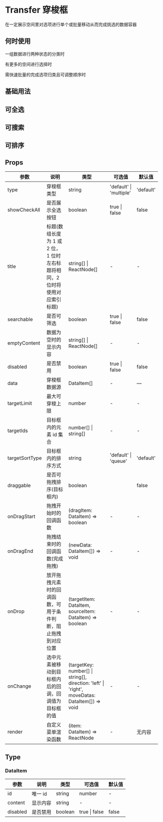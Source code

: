 # Transfer 穿梭框

在一定展示空间里对选项进行单个或批量移动从而完成挑选的数据容器

## 何时使用

一组数据进行两种状态的分类时

有更多的空间进行选择时

需快速批量的完成选项归类且可调整顺序时

## 基础用法


<DemoBase />

## 可全选


<DemoCheck />

## 可搜索


<DemoSearch />

## 可排序


<DemoArea />

## Props

| 参数           | 说明                                                                       | 类型                                                                                           | 可选值                  | 默认值    |
| -------------- | -------------------------------------------------------------------------- | ---------------------------------------------------------------------------------------------- | ----------------------- | --------- |
| type           | 穿梭框类型                                                                 | string                                                                                         | 'default' \| 'multiple' | 'default' |
| showCheckAll   | 是否展示全选按钮                                                           | boolean                                                                                        | true \| false           | false     |
| title          | 标题(数组长度为 1 或 2 位，1 位时左右标题将相同，2 位时将使用对应索引标题) | string[] \| ReactNode[]                                                                        | -                       | -         |
| searchable     | 是否可筛选                                                                 | boolean                                                                                        | true \| false           | false     |
| emptyContent   | 数据为空时的显示内容                                                       | string[] \| ReactNode[]                                                                        | -                       | -         |
| disabled       | 是否禁用                                                                   | boolean                                                                                        | true \| false           | false     |
| data           | 穿梭框数据源                                                               | DataItem[]                                                                                     | -                       | —         |
| targetLimit    | 最大可穿梭上限                                                             | number                                                                                         | -                       | -         |
| targetIds      | 目标框内的元素 id 集合                                                     | number[] \| string[]                                                                           | -                       | -         |
| targetSortType | 目标框内的排序方式                                                         | string                                                                                         | 'default' \| 'queue'    | 'default' |
| draggable      | 是否可拖拽排序(目标框内)                                                   | boolean                                                                                        |                         | false     |
| onDragStart    | 拖拽开始时的回调函数                                                       | (dragItem: DataItem) => boolean                                                                | -                       | -         |
| onDragEnd      | 拖拽结束时的回调函数(完成拖拽)                                             | (newData: DataItem[]) => void                                                                  | -                       | -         |
| onDrop         | 放开拖拽元素时的回调函数，可用于条件判断，阻止拖拽到对应位置               | (targetItem: DataItem, sourceItem: DataItem) => boolean                                        | -                       | -         |
| onChange       | 选中元素被移动到目标框内后的回调，回调值为目标框的值                       | (targetKey: number[] \| string[], direction: 'left' \| 'right', moveDatas: DataItem[]) => void | -                       | -         |
| render         | 自定义菜单渲染函数                                                    | (item: DataItem) => ReactNode      | -                                            | 无内容   |
## Type

### DataItem

| 参数     | 说明     | 类型                | 可选值        | 默认值 |
| -------- | -------- | ------------------- | ------------- | ------ |
| id       | 唯一 id  | string              | number        | -      |
| content  | 显示内容 | string              | -             | -      |
| disabled | 是否禁用 | boolean             | true \| false | false  |
